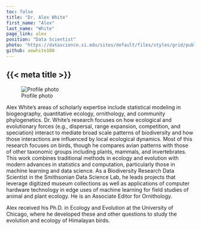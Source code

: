 ```yaml
---
toc: false
title: "Dr. Alex White"
first_name: "Alex"
last_name: "White"
page_link: alex
position: "Data Scientist"
photo: "https://datascience.si.edu/sites/default/files/styles/grid/public/pictures/people/6a01156e4c2c3d970c022ad3755e5d200c.png"
github: aewhite100
---
```


## {{< meta title >}}

![Profile photo]({{< meta photo >}}){fig-align="left"}

Alex White’s areas of scholarly expertise include statistical modeling in biogeography, quantitative ecology, ornithology, and community phylogenetics. Dr. White’s research focuses on how ecological and evolutionary forces (e.g., dispersal, range expansion, competition, and speciation) interact to mediate broad scale patterns of biodiversity and how those interactions are influenced by local ecological dynamics. Most of this research focuses on birds, though he compares avian patterns with those of other taxonomic groups including plants, mammals, and invertebrates. This work combines traditional methods in ecology and evolution with modern advances in statistics and computation, particularly those in machine learning and data science. As a Biodiversity Research Data Scientist in the Smithsonian Data Science Lab, he leads projects that leverage digitized museum collections as well as applications of computer hardware technology in edge uses of machine learning for field studies of animal and plant ecology. He is an Associate Editor for Ornithology.

Alex received his Ph.D. in Ecology and Evolution at the University of Chicago, where he developed these and other questions to study the evolution and ecology of Himalayan birds.